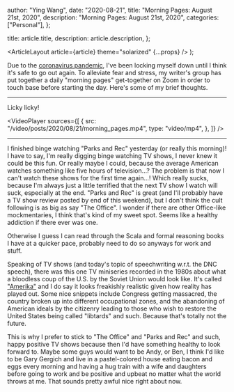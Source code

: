 
  author: "Ying Wang",
  date: "2020-08-21",
  title: "Morning Pages: August 21st, 2020",
  description: "Morning Pages: August 21st, 2020",
  categories: ["Personal"],
};

  title: article.title,
  description: article.description,
};

  <ArticleLayout article={article} theme="solarized" {...props} />
);

Due to the [coronavirus
pandemic](https://en.wikipedia.org/wiki/2019-20_coronavirus_pandemic), I've been
locking myself down until I think it's safe to go out again. To alleviate fear
and stress, my writer's group has put together a daily "morning pages"
get-together on Zoom in order to touch base before starting the day. Here's some
of my brief thoughts.

---

Licky licky!

<VideoPlayer
  sources={[
    {
      src: "/video/posts/2020/08/21/morning_pages.mp4",
      type: "video/mp4",
    },
  ]}
/>

---

I finished binge watching "Parks and Rec" yesterday (or really this morning)! I
have to say, I'm really digging binge watching TV shows, I never knew it could
be this fun. Or really maybe I could, because the average American watches
something like five hours of television...? The problem is that now I can't
watch these shows for the first time again...! Which really sucks, because I'm
always just a little terrified that the next TV show I watch will suck,
especially at the end. "Parks and Rec" is great (and I'll probably have a TV
show review posted by end of this weekend), but I don't think the cult following
is as big as say "The Office". I wonder if there are other Office-like
mockmentaries, I think that's kind of my sweet spot. Seems like a healthy
addiction if there ever was one.

Otherwise I guess I can read through the Scala and formal reasoning books I have
at a quicker pace, probably need to do so anyways for work and stuff.

Speaking of TV shows (and today's topic of speechwriting w.r.t. the DNC speech),
there was this one TV miniseries recorded in the 1980s about what a bloodless
coup of the U.S. by the Soviet Union would look like. It's called
["Amerika"](<https://en.wikipedia.org/wiki/Amerika_(miniseries)>) and I do say it
looks freakishly realistic given how reality has played out. Some nice snippets
include Congress getting massacred, the country broken up into different
occupational zones, and the abandoning of American ideals by the citizenry
leading to those who wish to restore the United States being called "libtards"
and such. Because that's totally not the future.

This is why I prefer to stick to "The Office" and "Parks and Rec" and such,
happy positive TV shows because then I'd have something healthy to look forward
to. Maybe some guys would want to be Andy, or Ben, I think I'd like to be Gary
Gergich and live in a pastel-colored house eating bacon and eggs every morning
and having a hug train with a wife and daughters before going to work and be
positive and upbeat no matter what the world throws at me. That sounds pretty
awful nice right about now.
